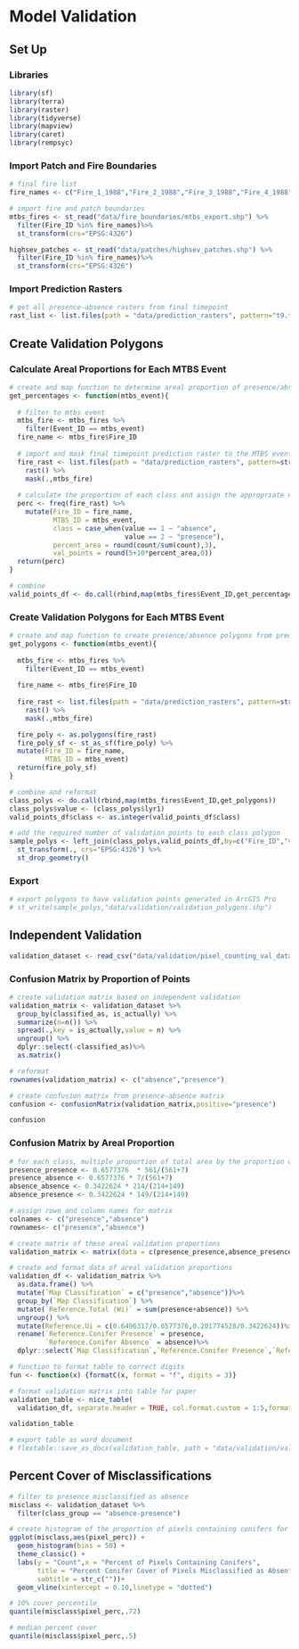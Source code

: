 # Model Validation

## Set Up

### Libraries

```r
library(sf)
library(terra)
library(raster)
library(tidyverse)
library(mapview)
library(caret)
library(rempsyc)
```

### Import Patch and Fire Boundaries

```r
# final fire list
fire_names <- c("Fire_1_1988","Fire_2_1988","Fire_3_1988","Fire_4_1988","Fire_7_1988","Fire_9_1988","Fire_10_1988","Fire_11_1988","Fire_12_1988","Fire_13_1988","Fire_14_1988","Fire_15_1988","Fire_16_1988","Fire_18_1988","Fire_19_1988","Fire_20_1988","Fire_22_1988","Fire_23_1988","Fire_25_1988","Fire_26_1988","Fire_28_1988","Fire_29_1988","Fire_31_1988","Fire_32_1989","Fire_33_1989","Fire_35_1989","Fire_38_1989","Fire_41_1989","Fire_42_1989","Fire_48_1990","Fire_49_1991","Fire_50_1991","Fire_51_1991","Fire_54_1991")

# import fire and patch boundaries
mtbs_fires <- st_read("data/fire_boundaries/mtbs_export.shp") %>% 
  filter(Fire_ID %in% fire_names)%>% 
  st_transform(crs="EPSG:4326")

highsev_patches <- st_read("data/patches/highsev_patches.shp") %>% 
  filter(Fire_ID %in% fire_names)%>% 
  st_transform(crs="EPSG:4326") 
```

### Import Prediction Rasters

```r
# get all presence-absence rasters from final timepoint
rast_list <- list.files(path = "data/prediction_rasters", pattern="t9.tif", all.files=TRUE, full.names=TRUE)
```

## Create Validation Polygons

### Calculate Areal Proportions for Each MTBS Event
```r
# create and map function to determine areal proportion of presence/absence for each mtbs event
get_percentages <- function(mtbs_event){
  
  # filter to mtbs event
  mtbs_fire <- mtbs_fires %>% 
    filter(Event_ID == mtbs_event)
  fire_name <- mtbs_fire$Fire_ID
  
  # import and mask final timepoint prediction raster to the MTBS event
  fire_rast <- list.files(path = "data/prediction_rasters", pattern=str_c(fire_name,"_rf_t9"), all.files=TRUE, full.names=TRUE) %>% 
    rast() %>% 
    mask(.,mtbs_fire)
  
  # calculate the proportion of each class and assign the appropriate number of validation points
  perc <- freq(fire_rast) %>% 
    mutate(Fire_ID = fire_name,
           MTBS_ID = mtbs_event,
           class = case_when(value == 1 ~ "absence",
                             value == 2 ~ "presence"),
           percent_area = round(count/sum(count),3),
           val_points = round(5+10*percent_area,0))
  return(perc)
}

# combine
valid_points_df <- do.call(rbind,map(mtbs_fires$Event_ID,get_percentages))
```

### Create Validation Polygons for Each MTBS Event

```r
# create and map function to create presence/absence polygons from prediction raster
get_polygons <- function(mtbs_event){
  
  mtbs_fire <- mtbs_fires %>% 
    filter(Event_ID == mtbs_event)
  
  fire_name <- mtbs_fire$Fire_ID
  
  fire_rast <- list.files(path = "data/prediction_rasters", pattern=str_c(fire_name,"_rf_t9"), all.files=TRUE, full.names=TRUE) %>% 
    rast() %>% 
    mask(.,mtbs_fire)

  fire_poly <- as.polygons(fire_rast)
  fire_poly_sf <- st_as_sf(fire_poly) %>% 
  mutate(Fire_ID = fire_name,
         MTBS_ID = mtbs_event)
  return(fire_poly_sf)
}

# combine and reformat
class_polys <- do.call(rbind,map(mtbs_fires$Event_ID,get_polygons))
class_polys$value <- (class_polys$lyr1)
valid_points_df$class <- as.integer(valid_points_df$class)
```

```r
# add the required number of validation points to each class polygon
sample_polys <- left_join(class_polys,valid_points_df,by=c("Fire_ID","value","MTBS_ID")) %>% 
  st_transform(., crs="EPSG:4326") %>% 
  st_drop_geometry()
```

### Export

```r
# export polygons to have validation points generated in ArcGIS Pro
# st_write(sample_polys,"data/validation/validation_polygons.shp")
```

## Independent Validation

```r
validation_dataset <- read_csv("data/validation/pixel_counting_val_dataset.csv")
```

### Confusion Matrix by Proportion of Points
```r
# create validation matrix based on independent validation
validation_matrix <- validation_dataset %>% 
  group_by(classified_as, is_actually) %>% 
  summarize(n=n()) %>% 
  spread(.,key = is_actually,value = n) %>% 
  ungroup() %>% 
  dplyr::select(-classified_as)%>% 
  as.matrix()

# reformat
rownames(validation_matrix) <- c("absence","presence")

# create confusion matrix from presence-absence matrix
confusion <- confusionMatrix(validation_matrix,positive="presence")

confusion
```

### Confusion Matrix by Areal Proportion

```r
# for each class, multiple proportion of total area by the proportion of validation points
presence_presence <- 0.6577376	* 561/(561+7)
presence_absence <- 0.6577376 * 7/(561+7)
absence_absence <- 0.3422624 * 214/(214+149)
absence_presence <- 0.3422624 * 149/(214+149)

# assign rown and column names for matrix
colnames <- c("presence","absence")
rownames<- c("presence","absence")

# create matrix of these areal validation proportions
validation_matrix <- matrix(data = c(presence_presence,absence_presence,presence_absence,absence_absence),nrow =2,dimnames = list(rownames,colnames))
```

```r
# create and format data of areal validation proportions
validation_df <- validation_matrix %>% 
  as.data.frame() %>% 
  mutate(`Map Classification` = c("presence","absence"))%>% 
  group_by(`Map Classification`) %>% 
  mutate(`Reference.Total (Wi)` = sum(presence+absence)) %>% 
  ungroup() %>% 
  mutate(Reference.Ui = c(0.6496317/0.6577376,0.201774528/0.3422624))%>% 
  rename(`Reference.Conifer Presence` = presence,
         `Reference.Conifer Absence` = absence)%>% 
  dplyr::select(`Map Classification`,`Reference.Conifer Presence`,`Reference.Conifer Absence`,`Reference.Total (Wi)`,Reference.Ui)
```

```r
# function to format table to correct digits
fun <- function(x) {formatC(x, format = "f", digits = 3)}

# format validation matrix into table for paper
validation_table <- nice_table(
  validation_df, separate.header = TRUE, col.format.custom = 1:5,format.custom = "fun",width =1)

validation_table
```

```r
# export table as word document
# flextable::save_as_docx(validation_table, path = "data/validation/val_matrix_report.docx")
```

## Percent Cover of Misclassifications

```r
# filter to presence misclassified as absence
misclass <- validation_dataset %>% 
  filter(class_group == "absence-presence")

# create histogram of the proportion of pixels containing conifers for these points
ggplot(misclass,aes(pixel_perc)) +
  geom_histogram(bins = 50) +
  theme_classic() + 
  labs(y = "Count",x = "Percent of Pixels Containing Conifers",
       title = "Percent Conifer Cover of Pixels Misclassified as Absent",
       subtitle = str_c(""))+
  geom_vline(xintercept = 0.10,linetype = "dotted")

# 10% cover percentile
quantile(misclass$pixel_perc,.72)

# median percent cover
quantile(misclass$pixel_perc,.5)
```

